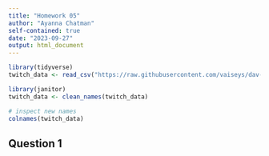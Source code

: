 ```yaml
---
title: "Homework 05"
author: "Ayanna Chatman"
self-contained: true
date: "2023-09-27"
output: html_document
---
```


```r
library(tidyverse)
twitch_data <- read_csv("https://raw.githubusercontent.com/vaiseys/dav-course/main/Data/twitchdata-update.csv")
```

```r
library(janitor)
twitch_data <- clean_names(twitch_data)

# inspect new names
colnames(twitch_data)
```

## Question 1

```r

```
